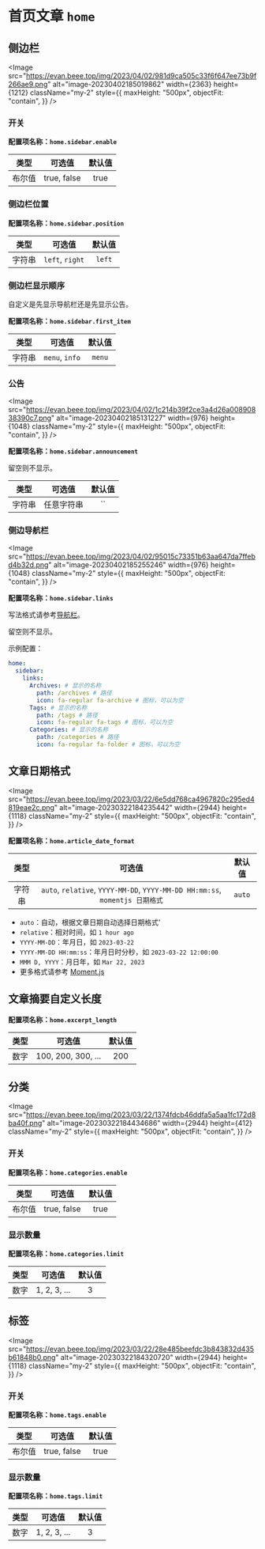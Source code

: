 
# 首页文章 `home`

## 侧边栏

<Image
  src="https://evan.beee.top/img/2023/04/02/981d9ca505c33f6f647ee73b9f266ae9.png"
  alt="image-20230402185019862"
  width={2363}
  height={1212}
  className="my-2"
  style={{
    maxHeight: "500px",
    objectFit: "contain",
  }}
/>

### 开关

**配置项名称：`home.sidebar.enable`**

|  类型  |   可选值    | 默认值 |
| :----: | :---------: | :----: |
| 布尔值 | true, false |  true  |

### 侧边栏位置

**配置项名称：`home.sidebar.position`**

|  类型  |     可选值      | 默认值 |
| :----: | :-------------: | :----: |
| 字符串 | `left`, `right` | `left` |

### 侧边栏显示顺序

自定义是先显示导航栏还是先显示公告。

**配置项名称：`home.sidebar.first_item`**

|  类型  |     可选值     | 默认值 |
| :----: | :------------: | :----: |
| 字符串 | `menu`, `info` | `menu` |

### 公告

<Image
  src="https://evan.beee.top/img/2023/04/02/1c214b39f2ce3a4d26a00890838390c7.png"
  alt="image-20230402185131227"
  width={976}
  height={1048}
  className="my-2"
  style={{
    maxHeight: "500px",
    objectFit: "contain",
  }}
/>

**配置项名称：`home.sidebar.announcement`**

留空则不显示。

|  类型  |   可选值   | 默认值 |
| :----: | :--------: | :----: |
| 字符串 | 任意字符串 |   ``   |

### 侧边导航栏

<Image
  src="https://evan.beee.top/img/2023/04/02/95015c73351b63aa647da7ffebd4b32d.png"
  alt="image-20230402185255246"
  width={976}
  height={1048}
  className="my-2"
  style={{
    maxHeight: "500px",
    objectFit: "contain",
  }}
/>

**配置项名称：`home.sidebar.links`**

写法格式请参考[导航栏](/home/navbar)。

留空则不显示。

示例配置：

```yaml
home:
  sidebar:
    links:
      Archives: # 显示的名称
        path: /archives # 路径
        icon: fa-regular fa-archive # 图标，可以为空
      Tags: # 显示的名称
        path: /tags # 路径
        icon: fa-regular fa-tags # 图标，可以为空
      Categories: # 显示的名称
        path: /categories # 路径
        icon: fa-regular fa-folder # 图标，可以为空
```

## 文章日期格式

<Image
  src="https://evan.beee.top/img/2023/03/22/6e5dd768ca4967820c295ed4819eae2c.png"
  alt="image-20230322184235442"
  width={2944}
  height={1118}
  className="my-2"
  style={{
    maxHeight: "500px",
    objectFit: "contain",
  }}
/>

**配置项名称：`home.article_date_format`**

|  类型  |                                    可选值                                    | 默认值 |
| :----: | :--------------------------------------------------------------------------: | :----: |
| 字符串 | `auto`, `relative`, `YYYY-MM-DD`, `YYYY-MM-DD HH:mm:ss`, `momentjs 日期格式` | `auto` |

- `auto`：自动，根据文章日期自动选择日期格式'
- `relative`：相对时间，如 `1 hour ago`
- `YYYY-MM-DD`：年月日，如 `2023-03-22`
- `YYYY-MM-DD HH:mm:ss`：年月日时分秒，如 `2023-03-22 12:00:00`
- `MMM D, YYYY`：月日年，如 `Mar 22, 2023`
- 更多格式请参考 [Moment.js](momentjs.com/docs/#/displaying/format/)

## 文章摘要自定义长度

**配置项名称：`home.excerpt_length`**

| 类型 |       可选值       | 默认值 |
| :--: | :----------------: | :----: |
| 数字 | 100, 200, 300, ... |  200   |

## 分类

<Image
  src="https://evan.beee.top/img/2023/03/22/1374fdcb46ddfa5a5aa1fc172d8ba40f.png"
  alt="image-20230322184434686"
  width={2944}
  height={412}
  className="my-2"
  style={{
    maxHeight: "500px",
    objectFit: "contain",
  }}
/>

### 开关

**配置项名称：`home.categories.enable`**

|  类型  |   可选值    | 默认值 |
| :----: | :---------: | :----: |
| 布尔值 | true, false |  true  |

### 显示数量

**配置项名称：`home.categories.limit`**

| 类型 |    可选值    | 默认值 |
| :--: | :----------: | :----: |
| 数字 | 1, 2, 3, ... |   3    |

## 标签

<Image
  src="https://evan.beee.top/img/2023/03/22/28e485beefdc3b843832d435b61848b0.png"
  alt="image-20230322184320720"
  width={2944}
  height={1118}
  className="my-2"
  style={{
    maxHeight: "500px",
    objectFit: "contain",
  }}
/>

### 开关

**配置项名称：`home.tags.enable`**

|  类型  |   可选值    | 默认值 |
| :----: | :---------: | :----: |
| 布尔值 | true, false |  true  |

### 显示数量

**配置项名称：`home.tags.limit`**

| 类型 |    可选值    | 默认值 |
| :--: | :----------: | :----: |
| 数字 | 1, 2, 3, ... |   3    |
